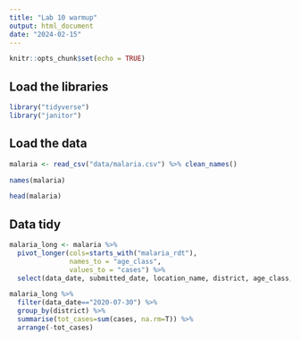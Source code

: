 ```yaml
---
title: "Lab 10 warmup"
output: html_document
date: "2024-02-15"
---
```


```r
knitr::opts_chunk$set(echo = TRUE)
```

## Load the libraries
```r
library("tidyverse")
library("janitor")
```
## Load the data
```r
malaria <- read_csv("data/malaria.csv") %>% clean_names()
```
```r
names(malaria)
```

```r
head(malaria)
```

## Data tidy
```r
malaria_long <- malaria %>% 
  pivot_longer(cols=starts_with("malaria_rdt"),
               names_to = "age_class",
               values_to = "cases") %>% 
  select(data_date, submitted_date, location_name, district, age_class, cases)
```

```r
malaria_long %>% 
  filter(data_date=="2020-07-30") %>% 
  group_by(district) %>% 
  summarise(tot_cases=sum(cases, na.rm=T)) %>% 
  arrange(-tot_cases)
```


